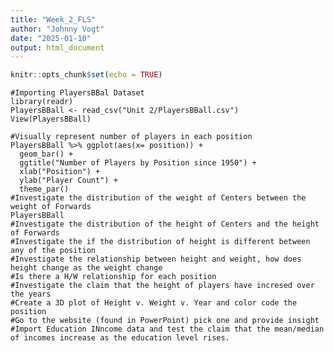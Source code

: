 ```yaml
---
title: "Week_2_FLS"
author: "Johnny Vogt"
date: "2025-01-10"
output: html_document
---
```


```r
knitr::opts_chunk$set(echo = TRUE)
```

```[r]
#Importing PlayersBBal Dataset
library(readr)
PlayersBBall <- read_csv("Unit 2/PlayersBBall.csv")
View(PlayersBBall)

#Visually represent number of players in each position
PlayersBBall %>% ggplot(aes(x= position)) +
  geom_bar() +
  ggtitle("Number of Players by Position since 1950") +
  xlab("Position") +
  ylab("Player Count") + 
  theme_par()
#Investigate the distribution of the weight of Centers between the weight of Forwards
PlayersBBall
#Investigate the distribution of the height of Centers and the height of Forwards
#Investigate the if the distribution of height is different between any of the position
#Investigate the relationship between height and weight, how does height change as the weight change
#Is there a H/W relationship for each position
#Investigate the claim that the height of players have incresed over the years
#Create a 3D plot of Height v. Weight v. Year and color code the position
#Go to the website (found in PowerPoint) pick one and provide insight
#Import Education INncome data and test the claim that the mean/median of incomes increase as the education level rises. 
```

